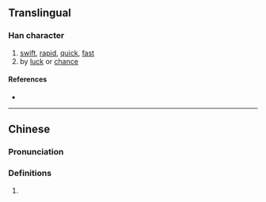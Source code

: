 {{character info/new}}
==Translingual==

===Han character===
{{Han char|rn=61|rad=心|as=13|sn=16|four=98040|canj=PHSK|ids=⿰忄敫}}

# [[swift]], [[rapid]], [[quick]], [[fast]]
# by [[luck]] or [[chance]]

====References====
* {{Han ref|kx=0405.080|dkj=11316|dj=0745.180|hdz=42361.070|uh=61BF|ud=25023|bh=E9A1|bd=59809}}

----

==Chinese==
{{zh-forms}}

===Pronunciation===
{{zh-pron
|m=jiǎo
|m-s=
|dg=
|c=giu1
|c-t=
|g=
|h=pfs=
|j=
|mb=
|md=
|mn=
|mn-t=
|w=
|x=
|mc=y
|oc=y
|cat=n
}}

{{attention|yue|Cantonese pronunciation 'giu1' not found in the entry 憿.}}
===Definitions===
{{zh-hanzi}}

# {{rfdef|lang=zh}}